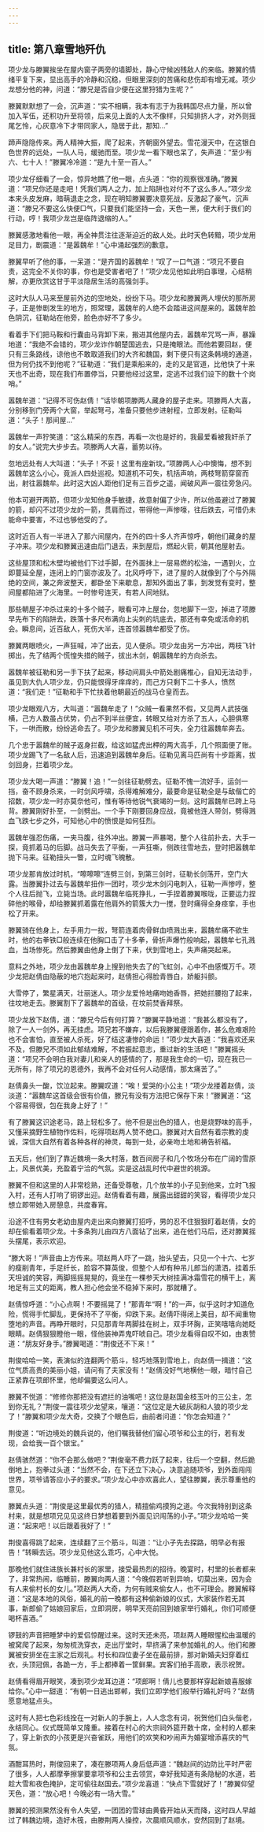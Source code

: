 ```yaml
---
---
---
```

title: 第八章雪地歼仇
---




项少龙与滕翼挨坐在屋内窗子两旁的墙脚处，静心守候凶残敌人的来临。滕翼的情绪平复下来，显出高手的冷静和沉稳，但眼里深刻的苦痛和悲伤却有增无减。项少龙想分他的神，问道：“滕兄是否自少便在这里狩猎为生呢？”

滕翼默默想了一会，沉声道：“实不相瞒，我本有志于为我韩国尽点力量，所以曾加入军伍，还积功升至将领，后来见上面的人太不像样，只知排挤人才，对外则摇尾乞怜，心灰意冷下才带同家人，隐居于此，那知…”

蹄声隐隐传来。两人精神大振，爬了起来，齐朝窗外望去。雪花漫天中，在这银白色世界的远处，一队人马，缓驰而至。项少龙一看下眼也呆了，失声道：“至少有六、七十人！”滕翼冷冷道：“是九十至一百人。”

项少龙仔细看了一会，惊异地瞧了他一眼，点头道：“你的观察很准确。”滕翼道：“项兄你还是走吧！凭我们两人之力，加上陷阱也对付不了这么多人。”项少龙本来头皮发麻，暗萌退走之念，现在明知滕翼要决意死战，反激起了豪气，沉声道：“滕兄不要这么快便□气，只要我们能坚持一会，天色一黑，便大利于我们的行动，哼！我项少龙岂是临阵退缩的人。”

滕翼感激地看他一眼，再全神贯注往逐渐迫近的敌人处。此时天色转黯，项少龙用足目力，剧震道：“是嚣魏牟！”心中涌起强烈的歉意。

滕翼早听了他的事，一呆道：“是齐国的嚣魏牟！”叹了一口气道：“项兄不要自责，这完全不关你的事，你也是受害者吧了！”项少龙见他如此明白事理，心结稍解，亦更欣赏这甘于平淡隐居生活的高强剑手。

这时大队人马来至屋前外边的空地处，纷纷下马。项少龙和滕翼两人埋伏的那所房子，正是惨剧发生的地方，照常理，嚣魏牟的人绝不会踏进这间屋来的。嚣魏牟脸色阴沉，征勒站在他旁，脸色亦好不了多少。

看着手下们把马鞍和行囊由马背卸下来，搬进其他屋内去，嚣魏牟咒骂一声，暴躁地道：“我绝不会错的，项少龙诈作朝楚国逃去，只是掩眼法。而他若要回赵，便只有三条路线，谅他也不敢取道我们的大齐和魏国，剩下便只有这条韩境的通道，但为何仍找不到他呢？”征勒道：“我们是乘船来的，走的又是官道，比他快了十来天也不出奇，现在我们布置停当，只要他经过这里，定逃不过我们设下的数十个岗哨。”

嚣魏牟道：“记得不可伤赵倩！”话毕朝项滕两人藏身的屋子走来。项滕两人大喜，分别移到门旁两个大窗，举起弩弓，准备只要他步进射程，立即发射。征勒叫道：“头子！那间屋…”

嚣魏牟一声狞笑道：“这么精采的东西，再看一次也是好的，我最爱看被我奸杀了的女人。”说完大步步去。项滕两人大喜，蓄势以待。

忽地远处有人大叫道：“头子！不妥！这里有座新坟。”项滕两人心中懊悔，想不到嚣魏牟这么小心，竟派人四处巡视。知道机不可失，机括声响，两枝弩箭穿窗而出，射往嚣魏牟。此时这大凶人距他们足有三百步之遥，闻破风声一震往旁急闪。

他本可避开两箭，但项少龙知他身手敏捷，故意射偏了少许，所以他虽避过了滕翼的箭，却闪不过项少龙的一箭，贯肩而过，带得他一声惨嚎，往后跌去，可惜仍未能命中要害，不过也够他受的了。

这时近百人有一半进入了那六间屋内，在外的四十多人齐声惊呼，朝他们藏身的屋子冲来。项少龙和滕翼迅速由后门退去，来到屋后，燃起火箭，朝其他屋射去。

这些屋顶和松木壁均被他们下过手脚，在外面抹上一层易燃的松油，一遇到火，立即蔓延全屋，连闭上的门窗亦波及了。北风呼呼下，进了屋的人就像到了个与外隔绝的空间，兼之奔波整天，都卧坐下来歇息，那知外面出了事，到发觉有变时，整间屋都陷进了火海里。一时惨号连天，有若人间地狱。

那些朝屋子冲杀过来的十多个贼子，眼看可冲上屋台，忽地脚下一空，掉进了项滕早先布下的陷阱去，跌落十多尺布满向上尖刺的坑底去，那还有幸免或活命的机会。瞬息间，近百敌人，死伤大半，连首领嚣魏牟都受了伤。

滕翼两眼喷火，一声狂喊，冲了出去，见人便杀。项少龙由另一方冲出，两枝飞针掷出，先了结两个慌惶失措的贼子，拔出木剑，朝嚣魏牟的方向杀去。

嚣魏牟被征勒和另一手下扶了起来，移动间肩头中箭处剧痛椎心，自知无法动手，虽见到大仇人项少龙，仍只能恨得牙痒痒的，而己方只剩下二十多人，愤然道：“我们走！”征勒和手下忙扶着他朝最近的战马仓皇而去。

项少龙眼观八方，大叫道：“嚣魏牟走了！”众贼一看果然不假，又见两人武技强横，己方人数虽占优势，仍占不到半丝便宜，转眼又给对方杀了五人，心胆俱寒下，一哄而散，纷纷逃命去了。项少龙和滕翼见机不可失，全力往嚣魏牟奔去。

几个忠于嚣魏牟的贼子返身拦截，给这如猛虎出柙的两大高手，几个照面便了账。项少龙踢飞了一名敌人后，迅速追到嚣魏牟身后。征勒见离马匹尚有十步距离，拔剑回身，拦着项少龙。

项少龙大喝一声道：“滕翼！追！”一剑往征勒劈去。征勒不愧一流好手，运剑一挡，奋不顾身杀来，一时剑风呼啸，杀得难解难分，最要命是征勒全是与敌偕亡的招数，项少龙一时亦莫奈他可，惟有等待他锐气衰竭的一刻。这时嚣魏牟已跨上马背。滕翼刚好扑至，一剑劈出。一个手下刚要回身应战，竟被他连人带剑，劈得溅血飞跌七步之外，可知他心中的愤恨是如何狂烈。

嚣魏牟强忍伤痛，一夹马腹，往外冲出。滕翼一声暴喝，整个人往前扑去，大手一探，竟抓着马的后脚。战马失去了平衡，一声狂嘶，侧跌往雪地去，登时把嚣魏牟抛下马来。征勒扭头一瞥，立时魂飞魄散。

项少龙那肯放过时机，“嚓嚓嚓”连劈三剑，到第三剑时，征勒长剑荡开，空门大露。当滕翼扑过去与嚣魏牟扭作一团时，项少龙木剑闪电刺入，征勒一声惨哼，整个人往后抛飞，立毙当场。此时嚣魏牟临死挣扎，一手捏着滕翼喉咙，正要运力捏碎他的喉骨，却给滕翼抓着露在他肩外的箭簇大力一搅，登时痛得全身痉挛，手也松了开来。

滕翼骑在他身上，左手用力一拔，弩箭连着肉骨鲜血喷溅出来，嚣魏牟痛不欲生时，他的右拳铁□般连续在他胸口击了十多拳，骨折声爆竹般响起，嚣魏牟七孔溅血，当场惨死。然后滕翼由他身上倒了下来，伏到雪地上，失声痛哭起来。

意料之外地，项少龙由嚣魏牟身上搜到他失去了的飞虹剑，心中不由感慨万千。项少龙把赵倩由隐蔽的地穴抱起来时，赵倩担心得脸青唇白，娇躯抖颤。

大雪停了，繁星满天，壮丽迷人。项少龙爱怜地痛吻她香唇，把她拦腰抱了起来，往坟地走去。滕翼割下了嚣魏牟的首级，在坟前焚香拜祭。

项少龙放下赵倩，道：“滕兄今后有何打算？”滕翼平静地道：“我甚么都没有了，除了一人一剑外，再无挂虑。项兄若不嫌弃，以后我滕翼便跟着你，甚么危难艰险也不会害怕，直至被人杀死，好了结这凄惨的命运！”项少龙大喜道：“我喜欢还来不及，但滕兄不须如此郁结难解，不若振起意志，重过新的生活吧！”滕翼摇头道：“项兄不会明白我对妻儿和亲人的感情的了，那是我生命的一切，现在我已一无所有，除了项兄的恩德外，我再不会对任何人动感情，那太痛苦了。”

赵倩鼻头一酸，饮泣起来。滕翼叹道：“唉！爱哭的小公主！”项少龙搂着赵倩，淡淡道：“嚣魏牟这首级会很有价值，滕兄有没有方法把它保存下来！”滕翼道：“这个容易得很，包在我身上好了！”

有了滕翼这识途老马，路上轻松多了。他不但是出色的猎人，也是烧野味的高手，又懂采摘野生植物作佐料，吃得项赵两人赞不绝口。滕翼对大自然有着宗教的虔诚，深信大自然有着各种各样的神灵，每到一处，必亲吻土地和祷告祈福。

五天后，他们到了靠近魏境一条大村落，数百间房子和几个牧场分布在广阔的雪原上，风景优美，充盈着宁洽的气氛。实是这战乱时代中避世的桃源。

滕翼不但和这里的人非常稔熟，还备受尊敬，几个放羊的小子见到他来，立时飞报入村，还有人打响了铜锣出迎。赵倩看着有趣，展露出甜甜的笑容，看得项少龙只想立即带她入房憩息，共度春宵。

沿途不住有男女老幼由屋内走出来向滕翼打招呼，男的忍不住狠狠盯着赵倩，女的却在偷看着项少龙。十多条狗儿由四方八面钻了出来，追在他们马后，还对滕翼摇头摆尾，表示欢迎。

“滕大哥！”声音由上方传来。项赵两人吓了一跳，抬头望去，只见一个十六、七岁的瘦削青年，手足纤长，脸容不算英俊，但整个人却有种吊儿郎当的潇洒，挂着乐天坦诚的笑容，两脚摇摇晃晃的，竟坐在一棵参天大树挂满冰霜雪花的横干上，离地足有三丈的距离，教人担心他会坐不稳掉下来时，那就糟了。

赵倩惊呼道：“小心点啊！不要摇晃了！”那青年“啊！”的一声，似乎这时才知道危险，慌得手忙脚乱，更保持不了平衡，仰跌下来。赵倩吓得闭上美目，却不闻重物堕地的声音。再睁开眼时，只见那青年两脚挂在树上，双手环胸，正笑嘻嘻向她眨眼睛。赵倩狠狠瞪他一眼，怪他装神弄鬼吓唬自己。项少龙看得自叹不如，由衷赞道：“朋友好身手。”滕翼喝道：“荆俊还不下来！”

荆俊哈哈一笑，表演似的连翻两个筋斗，轻巧地落到雪地上，向赵倩一揖道：“这位气质高贵的美丽小姐，请问有了夫家没有！”赵倩没好气地横他一眼，暗忖自己正紧靠在项郎怀里，他却偏要这么问人。

滕翼不悦道：“修修你那把没有遮拦的油嘴吧！这位是赵国金枝玉叶的三公主，怎到你无礼？”荆俊一震往项少龙望来，嚷道：“这位定是大破灰胡和人狼的项少龙了！”滕翼和项少龙大奇，交换了个眼色后，由前者问道：“你怎会知道？”

荆俊道：“听边境处的魏兵说的，他们嘱我替他们留心项爷和公主的行，若有发现，会给我一百个银宝。”

赵倩骇然道：“你不会那么做吧？”荆俊毫不费力跃了起来，往后一个空翻，然后跪倒地上，抱拳过头道：“当然不会，在下还立下决心，决意追随项爷，到外面闯闯世界，项爷请答应小子的要求。”项少龙心中亦欢喜此人，望往滕翼，表示尊重他的意见。

滕翼点头道：“荆俊是这里最优秀的猎人，精擅偷鸡摸狗之道。今次我特别到这条村来，就是想项兄见见这终日梦想着要到外面见识闯荡的小子。”项少龙哈哈一笑道：“起来吧！以后跟着我好了！”

荆俊喜得跳了起来，连续翻了三个筋斗，叫道：“让小子先去探路，明早必有报告！”转瞬去远。项少龙见他这么乖巧，心中大悦。

那晚他们就住进族长兼村长的家里，接受最热烈的招待。晚宴时，村里的长者都来了，非常热闹，临睡前，滕翼向两人道：“今晚假若听到异响，切莫出来，因为会有人来偷村长的女儿。”项赵两人大奇，为何有贼来偷女人，也不可理会。滕翼解释道：“这是本地的风俗，婚礼的前一晚都有这种偷新娘的仪式，大家装作若无其事，新郎偷了姑娘回家后，立即洞房，明早天亮前回到娘家举行婚礼，你们可顺便喝杯喜酒。”

锣鼓的声音把睡梦中的爱侣惊醒过来。这时天还未亮，项赵两人睡眼惺松由温暖的被窝爬了起来，匆匆梳洗穿衣，走出厅堂时，早挤满了来参加婚礼的人。他们和滕翼被安排坐在主家之后观礼。村长和四位妻子坐在最前排，那对新婚夫妇穿着红衣，头顶冠佩，各跪一方，手上都捧着一筐鲜果。宾客们拍手高歌，表示祝贺。

赵倩看得眉开眼笑，凑到项少龙耳边道：“项郎啊！倩儿也要那样穿起新娘喜服嫁给你。”心中一甜道：“有朝一日逃出邯郸，我们立即学他们般举行婚礼好吗？”赵倩愿意地猛点头。

这时有人把七色彩线拴在一对新人的手腕上，人人念念有词，祝贺他们白头偕老，永结同心。仪式既简单又隆重。接着在村心的大宗祠外筵开数十席，全村的人都来了，穿上新衣的小孩更是兴奋雀跃，用他们的欢笑和吵闹声为婚宴增添喜庆的气氛。

酒酣耳热时，荆俊回来了，凑在滕项两人身后低声道：“魏赵间的边防比平时严密了很多，人人都摩拳擦掌要拿项爷和公主去领赏，幸好我知道有条隐秘的水道，若趁大雪和夜色掩护，定可偷往赵国去。”项少龙喜道：“快点下雪就好了！”滕翼仰望天色，道：“放心吧！今晚必有一场大雪。”

滕翼的预测果然没有令人失望，一团团的雪球由黄昏开始从天而降，这时四人早越过了韩魏边境，造好木筏，由滕荆两人操控，次晨顺风顺水，安然回到了赵境。
